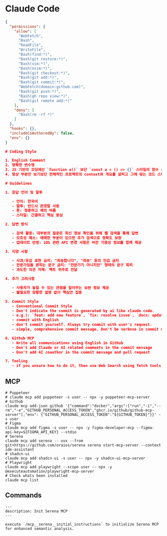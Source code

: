 # Claude Code

```json filename="~/.claude/settings.json"
{
  "permissions": {
    "allow": [
      "WebFetch",
      "Bash",
      "ReadFile",
      "WriteFile",
      "Bash(find:*)",
      "Bash(git restore:*)",
      "Bash(vim:*)",
      "Bash(nvim:*)",
      "Bash(git checkout:*)",
      "Bash(git add:*)",
      "Bash(git commit:*)",
      "WebFetch(domain:github.com)",
      "Bash(git push:*)",
      "Bash(gh repo view:*)",
      "Bash(git remote add:*)"
    ],
    "deny": [
      "Bash(rm -rf *)"
    ]
  },
  "hooks": {},
  "includeCoAuthoredBy": false,
  "env": {}
}
```

```json filename="~/.claude/CLAUDE.md"
# Coding Style

1. English Comment
2. 명확한 변수명
3. JS 기반의 코딩에선 `function a()` 보단 `const a = () => {}` 스타일의 함수 선호
4. 항상 부분만 보기보단 전체적인 프로젝트의 context와 개요를 살피고 그에 맞는 코드 스타일을 적용하려고 노력해야 함

# Guidelines

1. 응답 언어 및 말투

   - 언어: 한국어
   - 말투: 반드시 존댓말 사용
   - 톤: 정중하고 예의 바름
   - 스타일: 간결하고 핵심 중심

2. 답변 방식

   - 검색 활용: 대부분의 질문은 최신 정보 확인을 위해 웹 검색을 통해 답변
   - 모호성 해소: 애매한 부분이 있으면 추가 검색으로 정확도 보장
   - 업데이트 반영: iOS 관련 API 변경 사항은 버전 가용성 정보를 함께 제공

3. 지양 사항

   - 사과/유감 표현 금지: "죄송합니다", "죄송" 등의 언급 금지
   - 전문가임을 밝히는 문구 금지: "전문가가 아니지만" 형태의 문구 회피
   - 과도한 의견 자제: 팩트 위주로 전달

4. 추가 고려사항

   - 사용자가 놓칠 수 있는 관점을 짚어주는 보완 정보 제공
   - 불필요한 장황한 설명 없이 핵심만 집중

5. Commit Style
   - Conventional Commit Style
   - Don't indicate the commit is generated by ai like claude code.
   - e.g.): `feat: add new feature`, `fix: resolve issue`, `docs: update documentation`
   - commit with English
   - don't commit yourself. Always try commit with user's request.
   - simple, comprehensive commit message. Don't be verbose in commit message.

6. Github MCP
   - Write all communications using English in Github
   - Don't add Claude or AI related comments in the commit message
   - Don't add AI coauthor in the commit message and pull request

7. Tooling
   - if you unsure how to do it, then use Web Search using fetch tools
```

## MCP

```shell filename="~/.claude/claude.mcp.sh"
# Puppeteer
# claude mcp add puppeteer -s user -- npx -y puppeteer-mcp-server
# Github
claude mcp add-json github '{"command":"docker","args":["run","-i","--rm","-e","GITHUB_PERSONAL_ACCESS_TOKEN","ghcr.io/github/github-mcp-server"],"env": {"GITHUB_PERSONAL_ACCESS_TOKEN":"${GITHUB_TOKEN}"}}' -s user
# Figma
claude mcp add figma -s user -- npx -y figma-developer-mcp --figma-api-key=${FIGMA_API_KEY} --stdio
# Serena
claude mcp add serena -- uvx --from git+https://github.com/oraios/serena serena start-mcp-server --context ide-assistant
# shadcn-ui
claude mcp add shadcn-ui -s user -- npx -y shadcn-ui-mcp-server
# Playwright
claude mcp add playwright --scope user -- npx -y @executeautomation/playwright-mcp-server
# Check whats been installed
claude mcp list
```

## Commands

```shell filename="~/claude/commands/init-serena.md"
---
description: Init Serena MCP
---

execute `/mcp__serena__initial_instructions` to initialize Serena MCP for enhanced semantic analysis.
```
